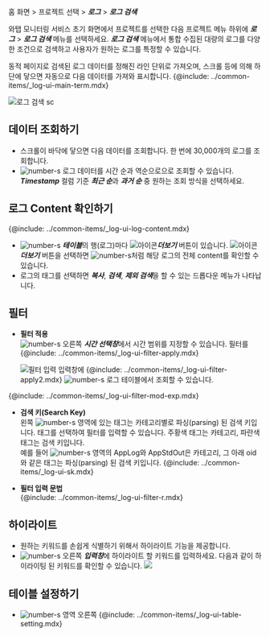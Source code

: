 홈 화면 > 프로젝트 선택 > ***로그*** > ***로그 검색***

와탭 모니터링 서비스 초기 화면에서 프로젝트를 선택한 다음 프로젝트 메뉴 하위에 ***로그*** > ***로그 검색*** 메뉴를 선택하세요. ***로그 검색*** 메뉴에서 통합 수집된 대량의 로그를 다양한 조건으로 검색하고 사용자가 원하는 로그를 특정할 수 있습니다. 

동적 페이지로 검색된 로그 데이터를 정해진 라인 단위로 가져오며, 스크롤 등에 의해 하단에 닿으면 자동으로 다음 데이터를 가져와 표시합니다. {@include: ../common-items/_log-ui-main-term.mdx}

![로그 검색 sc](/img/log-search.png)

## 데이터 조회하기

* 스크롤이 바닥에 닿으면 다음 데이터를 조회합니다. 한 번에 30,000개의 로그를 조회합니다.
* ![number-s](/img/number-02.png) 로그 데이터를 시간 순과 역순으로으로 조회할 수 있습니다. ***Timestamp*** 컬럼 기준 ***최근 순***과 ***과거 순*** 중 원하는 조회 방식을 선택하세요.

<!-- * ![number-s](/img/number-02.png) 로그 테이블의 ***Timestamp*** 컬럼을 선택하면 로그 데이터를 시간 역순으로 조회할 수 있습니다. -->

## 로그 Content 확인하기
{@include: ../common-items/_log-ui-log-content.mdx}
* ![number-s](/img/number-02.png) ***테이블***의 행(로그)마다 ![아이콘](/img/ic-caret-right.svg)***더보기*** 버튼이 있습니다. ![아이콘](/img/ic-caret-right.svg)***더보기*** 버튼을 선택하면 ![number-s](/img/number-04.png)처럼 해당 로그의 전체 content를 확인할 수 있습니다.
* 로그의 태그를 선택하면 ***복사***, ***검색***, ***제외 검색***을 할 수 있는 드롭다운 메뉴가 나타납니다.

## 필터
* **필터 적용**  
    ![number-s](/img/number-01.png) 오른쪽 ***시간 선택창***에서 시간 범위를 지정할 수 있습니다. 필터를 {@include: ../common-items/_log-ui-filter-apply.mdx} 
    
    ![필터 입력](/img/log-filter.png)
    입력창에 {@include: ../common-items/_log-ui-filter-apply2.mdx} ![number-s](/img/number-02.png) 로그 테이블에서 조회할 수 있습니다. 

<!-- ![](https://img.whatap.io/media/images/logsearch_007_filter.png) -->
<!-- 필터 수정과 수식 -->
{@include: ../common-items/_log-ui-filter-mod-exp.mdx}    

* **검색 키(Search Key)**  
    왼쪽 ![number-s](/img/number-03.png) 영역에 있는 태그는 카테고리별로 파싱(parsing) 된 검색 키입니다. 태그를 선택하여 필터를 입력할 수 있습니다. <span class='logwr'>주황색</span> 태그는 카테고리, <span class='lowfg'>파란색</span> 태그는 검색 키입니다.  
    예를 들어 ![number-s](/img/number-03.png) 영역의 <span class='logwr'>AppLog</span>와 <span class='logwr'>AppStdOut</span>은 카테고리, 그 아래 <span class='lowfg'>oid</span>와 같은 태그는 파싱(parsing) 된 검색 키입니다.
{@include: ../common-items/_log-ui-sk.mdx}  

* **필터 입력 문법**  
{@include: ../common-items/_log-ui-filter-r.mdx}

## 하이라이트

* 원하는 키워드를 손쉽게 식별하기 위해서 하이라이트 기능을 제공합니다. 
* ![number-s](/img/number-02.png) 오른쪽 ***입력창***에 하이라이트 할 키워드를 입력하세요. 다음과 같이 하이라이팅 된 키워드를 확인할 수 있습니다.
![](https://img.whatap.io/media/images/logsearch_012_highlight.png)

## 테이블 설정하기
* ![number-s](/img/number-02.png) 영역 오른쪽 {@include: ../common-items/_log-ui-table-setting.mdx}